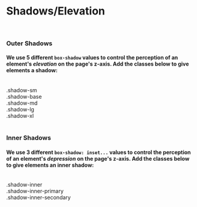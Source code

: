 
<Meta title="Style Guide/Shadows (Elevation)" />

# Shadows/Elevation

<br />

### **Outer Shadows**
#### We use 5 different <code>box-shadow</code> values to control the perception of an element's *elevation* on the page's z-axis. Add the classes below to give elements a shadow:

<br />

<RenderPreview className="max-w-screen-xl">
	<div className="flex flex-wrap md:flex-nowrap justify-start md:justify-between text-center">
		<div className="px-4 pb-4 lg:pb-0">
			<div className="font-fira pb-2">.shadow-sm</div>
			<div className="w-[112px] h-[112px] shadow-sm bg-white rounded-lg" />
		</div>
		<div className="px-4 pb-4 lg:pb-0">
			<div className="font-fira pb-2">.shadow-base</div>
			<div className="w-[112px] h-[112px] shadow-base bg-white rounded-lg" />
		</div>
		<div className="px-4 pb-4 lg:pb-0">
			<div className="font-fira pb-2">.shadow-md</div>
			<div className="w-[112px] h-[112px] shadow-md bg-white rounded-lg" />
		</div>
		<div className="px-4 pb-4 lg:pb-0">
			<div className="font-fira pb-2">.shadow-lg</div>
			<div className="w-[112px] h-[112px] shadow-lg bg-white rounded-lg" />
		</div>
		<div className="px-4 pb-4 lg:pb-0">
			<div className="font-fira pb-2">.shadow-xl</div>
			<div className="w-[112px] h-[112px] shadow-xl bg-white rounded-lg" />
		</div>
	</div>
</RenderPreview>

<br />

### **Inner Shadows**
#### We use 3 different <code>box-shadow: inset...</code> values to control the perception of an element's *depression* on the page's z-axis. Add the classes below to give elements an inner shadow:

<br />

<RenderPreview className="max-w-screen-xl">
	<div className="w-full max-w-screen-lg">
		<div className="flex flex-wrap md:flex-nowrap justify-start md:justify-between items-end text-center">
			<div className="flex flex-wrap justify-center w-1/2 md:w-1/3 px-4 pb-4 lg:pb-0">
				<div className="w-full font-fira text-center text-sm pb-2">.shadow-inner</div>
				<div className="w-[112px] h-[112px] shadow-inner bg-white rounded-lg" />
			</div>
			<div className="flex flex-wrap justify-center w-1/2 md:w-1/3 px-4 pb-4 lg:pb-0">
				<div className="w-full font-fira text-center text-sm pb-2">.shadow-inner-primary</div>
				<div className="w-[112px] h-[112px] shadow-inner-primary bg-white rounded-lg" />
			</div>
			<div className="flex flex-wrap justify-center w-1/2 md:w-1/3 px-4 pb-4 lg:pb-0">
				<div className="w-full font-fira text-center text-sm pb-2">.shadow-inner-secondary</div>
				<div className="w-[112px] h-[112px] shadow-inner-secondary bg-white rounded-lg" />
			</div>
		</div>
	</div>
</RenderPreview>